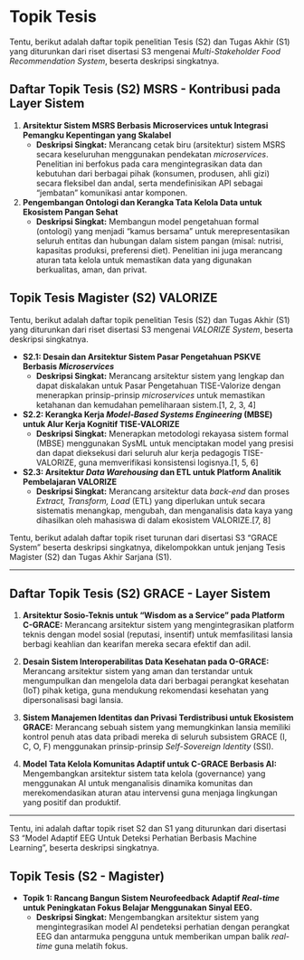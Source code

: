 # Topik Tesis

Tentu, berikut adalah daftar topik penelitian Tesis (S2) dan Tugas Akhir (S1) yang diturunkan dari riset disertasi S3 mengenai *Multi-Stakeholder Food Recommendation System*, beserta deskripsi singkatnya.

## **Daftar Topik Tesis (S2) MSRS - Kontribusi pada Layer Sistem**

1.  **Arsitektur Sistem MSRS Berbasis Microservices untuk Integrasi Pemangku Kepentingan yang Skalabel**
    * **Deskripsi Singkat:** Merancang cetak biru (arsitektur) sistem MSRS secara keseluruhan menggunakan pendekatan *microservices*. Penelitian ini berfokus pada cara mengintegrasikan data dan kebutuhan dari berbagai pihak (konsumen, produsen, ahli gizi) secara fleksibel dan andal, serta mendefinisikan API sebagai "jembatan" komunikasi antar komponen.

2.  **Pengembangan Ontologi dan Kerangka Tata Kelola Data untuk Ekosistem Pangan Sehat**
    * **Deskripsi Singkat:** Membangun model pengetahuan formal (ontologi) yang menjadi "kamus bersama" untuk merepresentasikan seluruh entitas dan hubungan dalam sistem pangan (misal: nutrisi, kapasitas produksi, preferensi diet). Penelitian ini juga merancang aturan tata kelola untuk memastikan data yang digunakan berkualitas, aman, dan privat.

## Topik Tesis Magister (S2) VALORIZE

Tentu, berikut adalah daftar topik penelitian Tesis (S2) dan Tugas Akhir (S1) yang diturunkan dari riset disertasi S3 mengenai *VALORIZE  System*, beserta deskripsi singkatnya.


*   **S2.1: Desain dan Arsitektur Sistem Pasar Pengetahuan PSKVE Berbasis *Microservices***
    *   **Deskripsi Singkat:** Merancang arsitektur sistem yang lengkap dan dapat diskalakan untuk Pasar Pengetahuan TISE-Valorize dengan menerapkan prinsip-prinsip *microservices* untuk memastikan ketahanan dan kemudahan pemeliharaan sistem.[1, 2, 3, 4]

*   **S2.2: Kerangka Kerja *Model-Based Systems Engineering* (MBSE) untuk Alur Kerja Kognitif TISE-VALORIZE**
    *   **Deskripsi Singkat:** Menerapkan metodologi rekayasa sistem formal (MBSE) menggunakan SysML untuk menciptakan model yang presisi dan dapat dieksekusi dari seluruh alur kerja pedagogis TISE-VALORIZE, guna memverifikasi konsistensi logisnya.[1, 5, 6]

*   **S2.3: Arsitektur *Data Warehousing* dan ETL untuk Platform Analitik Pembelajaran VALORIZE**
    *   **Deskripsi Singkat:** Merancang arsitektur data *back-end* dan proses *Extract, Transform, Load* (ETL) yang diperlukan untuk secara sistematis menangkap, mengubah, dan menganalisis data kaya yang dihasilkan oleh mahasiswa di dalam ekosistem VALORIZE.[7, 8]

Tentu, berikut adalah daftar topik riset turunan dari disertasi S3 "GRACE System" beserta deskripsi singkatnya, dikelompokkan untuk jenjang Tesis Magister (S2) dan Tugas Akhir Sarjana (S1).

---

## **Daftar Topik Tesis (S2) GRACE - Layer Sistem**

1.  **Arsitektur Sosio-Teknis untuk "Wisdom as a Service" pada Platform C-GRACE:** Merancang arsitektur sistem yang mengintegrasikan platform teknis dengan model sosial (reputasi, insentif) untuk memfasilitasi lansia berbagi keahlian dan kearifan mereka secara efektif dan adil.

2.  **Desain Sistem Interoperabilitas Data Kesehatan pada O-GRACE:** Merancang arsitektur sistem yang aman dan terstandar untuk mengumpulkan dan mengelola data dari berbagai perangkat kesehatan (IoT) pihak ketiga, guna mendukung rekomendasi kesehatan yang dipersonalisasi bagi lansia.

3.  **Sistem Manajemen Identitas dan Privasi Terdistribusi untuk Ekosistem GRACE:** Merancang sebuah sistem yang memungkinkan lansia memiliki kontrol penuh atas data pribadi mereka di seluruh subsistem GRACE (I, C, O, F) menggunakan prinsip-prinsip *Self-Sovereign Identity* (SSI).

4.  **Model Tata Kelola Komunitas Adaptif untuk C-GRACE Berbasis AI:** Mengembangkan arsitektur sistem tata kelola (governance) yang menggunakan AI untuk menganalisis dinamika komunitas dan merekomendasikan aturan atau intervensi guna menjaga lingkungan yang positif dan produktif.

---
Tentu, ini adalah daftar topik riset S2 dan S1 yang diturunkan dari disertasi S3 "Model Adaptif EEG Untuk Deteksi Perhatian Berbasis Machine Learning", beserta deskripsi singkatnya.

## **Topik Tesis (S2 - Magister)**

* **Topik 1: Rancang Bangun Sistem Neurofeedback Adaptif *Real-time* untuk Peningkatan Fokus Belajar Menggunakan Sinyal EEG.**
    * **Deskripsi Singkat:** Mengembangkan arsitektur sistem yang mengintegrasikan model AI pendeteksi perhatian dengan perangkat EEG dan antarmuka pengguna untuk memberikan umpan balik *real-time* guna melatih fokus.
